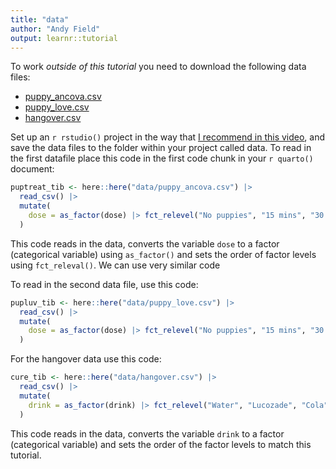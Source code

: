 ```yaml
---
title: "data"
author: "Andy Field"
output: learnr::tutorial
---
```


To work *outside of this tutorial* you need to download the following data files:

* [puppy_ancova.csv](https://www.discovr.rocks/csv/puppy_ancova.csv)
* [puppy_love.csv](https://www.discovr.rocks/csv/puppy_love.csv)
* [hangover.csv](https://www.discovr.rocks/csv/hangover.csv)

Set up an `r rstudio()` project in the way that [I recommend in this video](https://youtu.be/mqT7c17tofE?si=R0aSApz66fGQKESl), and save the data files to the folder within your project called [data]{.alt}. To read in the first datafile place this code in the first code chunk in your `r quarto()` document:

```r
puptreat_tib <- here::here("data/puppy_ancova.csv") |>
  read_csv() |>
  mutate(
    dose = as_factor(dose) |> fct_relevel("No puppies", "15 mins", "30 mins")
  )
```

This code reads in the data, converts the variable `dose` to a factor (categorical variable) using `as_factor()` and sets the order of factor levels using `fct_releval()`. We can use very similar code 

To read in the second data file, use this code:

```r
pupluv_tib <- here::here("data/puppy_love.csv") |>
  read_csv() |>
  mutate(
    dose = as_factor(dose) |> fct_relevel("No puppies", "15 mins", "30 mins")
  )
```


For the hangover data use this code:

```r
cure_tib <- here::here("data/hangover.csv") |>
  read_csv() |>
  mutate(
    drink = as_factor(drink) |> fct_relevel("Water", "Lucozade", "Cola")
  )
```

This code reads in the data, converts the variable `drink` to a factor (categorical variable) and sets the order of the factor levels to match this tutorial.